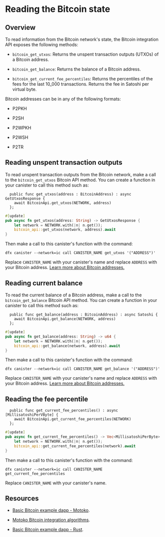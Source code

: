 
# Reading the Bitcoin state 

## Overview

To read information from the Bitcoin network's state, the Bitcoin integration API exposes the following methods:

- `bitcoin_get_utxos`: Returns the unspent transaction outputs (UTXOs) of a Bitcoin address.

- `bitcoin_get_balance`: Returns the balance of a Bitcoin address.

- `bitcoin_get_current_fee_percentiles`: Returns the percentiles of the fees for the last 10_000 transactions. Returns the fee in Satoshi per virtual byte.

Bitcoin addresses can be in any of the following formats:

- P2PKH

- P2SH

- P2WPKH

- P2WSH

- P2TR

## Reading unspent transaction outputs

To read unspent transaction outputs from the Bitcoin network, make a call to the `bitcoin_get_utxos` Bitcoin API method. You can create a function in your canister to call this method such as:

<Tabs groupId="languages">
<TabItem value="motoko" label="Motoko" default>

```motoko
  public func get_utxos(address : BitcoinAddress) : async GetUtxosResponse {
    await BitcoinApi.get_utxos(NETWORK, address)
  };
```

</TabItem>

<TabItem value="rust" label="Rust" default>

```rust
#[update]
pub async fn get_utxos(address: String) -> GetUtxosResponse {
    let network = NETWORK.with(|n| n.get());
    bitcoin_api::get_utxos(network, address).await
}
```

</TabItem>
</Tabs>


Then make a call to this canister's function with the command:

```
dfx canister --network=ic call CANISTER_NAME get_utxos '("ADDRESS")'
```

Replace `CANISTER_NAME` with your canister's name and replace `ADDRESS` with your Bitcoin address. [Learn more about Bitcoin addresses.](https://en.bitcoin.it/wiki/Transaction#Pay-to-PubkeyHash)

## Reading current balance

To read the current balance of a Bitcoin address, make a call to the `bitcoin_get_balance` Bitcoin API method. You can create a function in your canister to call this method such as:

<Tabs groupId="languages">
<TabItem value="motoko" label="Motoko" default>

```motoko
  public func get_balance(address : BitcoinAddress) : async Satoshi {
    await BitcoinApi.get_balance(NETWORK, address)
  };
```

</TabItem>

<TabItem value="rust" label="Rust" default>

```rust
#[update]
pub async fn get_balance(address: String) -> u64 {
    let network = NETWORK.with(|n| n.get());
    bitcoin_api::get_balance(network, address).await
}
```

</TabItem>
</Tabs>

Then make a call to this canister's function with the command:

```
dfx canister --network=ic call CANISTER_NAME get_balance '("ADDRESS")'
```

Replace `CANISTER_NAME` with your canister's name and replace `ADDRESS` with your Bitcoin address. [Learn more about Bitcoin addresses.](https://en.bitcoin.it/wiki/Transaction#Pay-to-PubkeyHash)

## Reading the fee percentile 

<Tabs groupId="languages">
<TabItem value="motoko" label="Motoko" default>

```motoko
  public func get_current_fee_percentiles() : async [MillisatoshiPerVByte] {
    await BitcoinApi.get_current_fee_percentiles(NETWORK)
  };
```

</TabItem>

<TabItem value="rust" label="Rust" default>

```rust
#[update]
pub async fn get_current_fee_percentiles() -> Vec<MillisatoshiPerByte> {
    let network = NETWORK.with(|n| n.get());
    bitcoin_api::get_current_fee_percentiles(network).await
}
```

</TabItem>
</Tabs>


Then make a call to this canister's function with the command:

```
dfx canister --network=ic call CANISTER_NAME get_current_fee_percentiles 
```

Replace `CANISTER_NAME` with your canister's name.

## Resources

- [Basic Bitcoin example dapp - Motoko](https://github.com/dfinity/examples/tree/master/motoko/basic_bitcoin).

- [Motoko Bitcoin integration algorithms](https://github.com/tgalal/motoko-bitcoin/tree/10cf7f2efbba9bb4d077013db1b990143f193844).

- [Basic Bitcoin example dapp - Rust](https://github.com/dfinity/examples/tree/master/rust/basic_bitcoin).